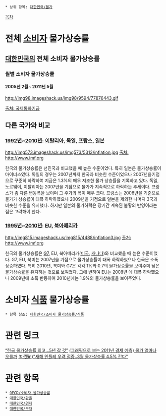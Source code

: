  * 상위 항목: [[대한민국/물가]]

[[목차]]

= 전체 [[소비자]] 물가상승률 =
== [[대한민국]]의 전체 소비자 물가상승률 ==
=== 월별 소비자 물가상승률 ===
==== 2005년 2월~ 2011년 5월 ==== 
http://img98.imageshack.us/img98/9594/77876443.gif

[http://www.imf.org/external/datamapper/index.php 출처: 국제통화기금]

== 다른 국가와 비교 ==
=== [[1992년]]~[[2010년]]: [[이탈리아]], [[독일]], [[프랑스]], [[일본]] ===
http://img573.imageshack.us/img573/5313/inflation.jpg
[http://www.imf.org/external/datamapper/index.php 출처: http://www.imf.org]

한국의 물가상승률은 선진국과 비교했을 때 높은 수준이었다. 특히 일본은 물가상승률이 마이너스였다. 독일의 경우는 2007년까지 한국과 비슷한 수준이었으나 2007년을기점으로 꾸준히 하락하여 지금은 1.3%의 매우 저조한 물가 상승률을 기록하고 있다. 독일, 노르웨이, 이탈리아는 2007년을 기점으로 물가가 지속적으로 하락하는 추세이다. 프랑스가 좀 다른 변동폭을 보이며 그 주기의 폭이 매우 크다. 프랑스는 2008년을 기준으로 물가가 상승률이 대폭 하락하였으나 2009년을 기점으로 일본을 제외한 나머지 3국과 비슷한 수준을 유지했다. 하지만 일본의 물가하락은 장기간 계속된 불황의 반영이라는 점은 고려해야 한다.

=== [[1995년]]~[[2010년]]: [[EU]], [[북아메리카]] ===
http://img815.imageshack.us/img815/4488/inflation3.jpg
[http://www.imf.org/external/datamapper/index.php 출처: http://www.imf.org]

한국의 물가상승률은 [[G7]], EU, 북아메리카([[미국]], [[캐나다]])와 비교했을 때 높은 수준이었다. G7, EU, 북미는 2007년을 기점으로 물가상승률이 대폭 하락하였으나 한국은 소폭 상승하였다. 특히 2010년, 북미와 G7은 각각 1%와 0.7의 물가상승률을 보여주며 낮은 물가상승률을 유지하는 것으로 보여졌다. 그에 반하여 EU는 2008년 에 대폭 하락했으나 2009년에 소폭 반등하여 2010년에는 1.9%의 물가상승률을 보여주었다.

= 소비자 [[식품]] 물가상승률 =
 * 항목 참조: [[대한민국/소비자 물가상승률/식품]]

= 관련 링크 =
[http://news.khan.co.kr/kh_news/khan_art_view.html?artid=201005061819115&code=920100 “한국 물가상승률 최고…5년 갈 것”]
[http://news.khan.co.kr/kh_news/khan_art_view.html?artid=201101042156335&code=920100 (그래픽으로 보는 2011년 경제 예측) 물가 얼마나 오를까]
[http://www.edaily.co.kr/news/NewsRead.edy?SCD=DG15&newsid=01397286596114112&DCD=A10302&OutLnkChk=Y (마켓in)"새해 인플레 우려 점증..3월 물가상승률 4.5% 간다"]

= 관련 항목 =
 * [[OECD/소비자 물가상승률]]
 * [[대한민국/환율]]
 * [[대한민국/경제]]
 * [[대한민국/부채]]
 
